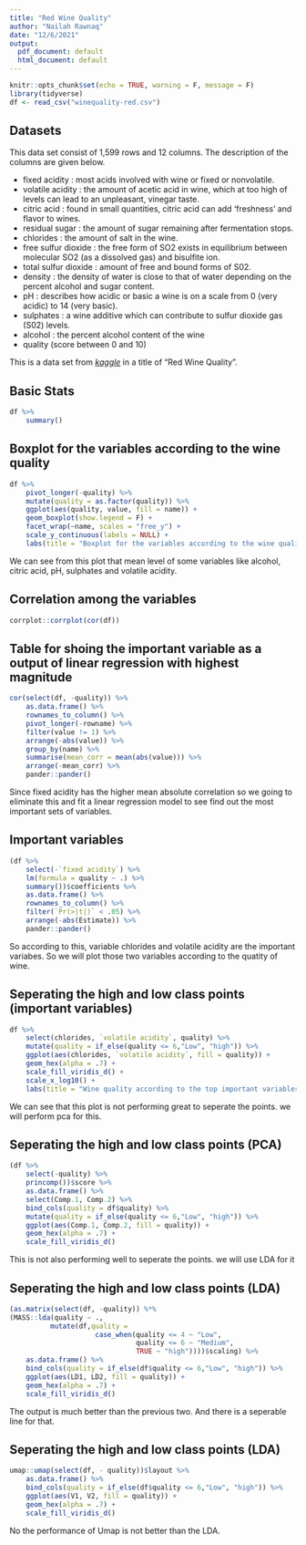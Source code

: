 ```yaml
---
title: "Red Wine Quality"
author: "Nailah Rawnaq"
date: "12/6/2021"
output:
  pdf_document: default
  html_document: default
---
```


```r
knitr::opts_chunk$set(echo = TRUE, warning = F, message = F)
library(tidyverse)
df <- read_csv("winequality-red.csv")
```

## Datasets
This data set consist of 1,599 rows and 12 columns. The description of the columns are given below.

- fixed acidity : most acids involved with wine or fixed or nonvolatile.
- volatile acidity : the amount of acetic acid in wine, which at too high of levels can lead to an unpleasant, vinegar taste.
- citric acid : found in small quantities, citric acid can add 'freshness' and flavor to wines.
- residual sugar : the amount of sugar remaining after fermentation stops.
- chlorides : the amount of salt in the wine.
- free sulfur dioxide : the free form of SO2 exists in equilibrium between molecular SO2 (as a dissolved gas) and bisulfite ion.
- total sulfur dioxide : amount of free and bound forms of S02.
- density : the density of water is close to that of water depending on the percent alcohol and sugar content.
- pH : describes how acidic or basic a wine is on a scale from 0 (very acidic) to 14 (very basic).
- sulphates : a wine additive which can contribute to sulfur dioxide gas (S02) levels.
- alcohol : the percent alcohol content of the wine
- quality (score between 0 and 10)

This is a data set from [*kaggle*](https://www.kaggle.com/uciml/red-wine-quality-cortez-et-al-2009) in a title of "Red Wine Quality".


\pagebreak
## Basic Stats
```r
df %>% 
    summary()
```

\pagebreak
## Boxplot for the variables according to the wine quality
```r
df %>% 
    pivot_longer(-quality) %>% 
    mutate(quality = as.factor(quality)) %>% 
    ggplot(aes(quality, value, fill = name)) +
    geom_boxplot(show.legend = F) +
    facet_wrap(~name, scales = "free_y") +
    scale_y_continuous(labels = NULL) +
    labs(title = "Boxplot for the variables according to the wine quality")
```
We can see from this plot that mean level of some variables like alcohol, citric acid, pH, sulphates and volatile acidity.

\pagebreak
## Correlation among the variables
```r
corrplot::corrplot(cor(df))
```

\pagebreak
## Table for shoing the important variable as a output of linear regression with highest magnitude
```r
cor(select(df, -quality)) %>% 
    as.data.frame() %>% 
    rownames_to_column() %>% 
    pivot_longer(-rowname) %>% 
    filter(value != 1) %>% 
    arrange(-abs(value)) %>% 
    group_by(name) %>% 
    summarise(mean_corr = mean(abs(value))) %>% 
    arrange(-mean_corr) %>% 
    pander::pander()
```
Since fixed acidity has the higher mean absolute correlation so we going to eliminate this and fit a linear regression model to see find out the most important sets of variables.

\pagebreak
## Important variables
```r
(df %>% 
    select(-`fixed acidity`) %>% 
    lm(formula = quality ~ .) %>% 
    summary())$coefficients %>% 
    as.data.frame() %>% 
    rownames_to_column() %>% 
    filter(`Pr(>|t|)` < .05) %>% 
    arrange(-abs(Estimate)) %>% 
    pander::pander()
```
So according to this, variable chlorides and volatile acidity are the important variabes. So we will plot those two variables according to the quatity of wine.

\pagebreak
## Seperating the high and low class points (important variables)
```r
df %>% 
    select(chlorides, `volatile acidity`, quality) %>% 
    mutate(quality = if_else(quality <= 6,"Low", "high")) %>% 
    ggplot(aes(chlorides, `volatile acidity`, fill = quality)) +
    geom_hex(alpha = .7) +
    scale_fill_viridis_d() +
    scale_x_log10() +
    labs(title = "Wine quality according to the top important variables")
```
We can see that this plot is not performing great to seperate the points. we will perform pca for this.

\pagebreak
## Seperating the high and low class points (PCA)
```r
(df %>% 
    select(-quality) %>% 
    princomp())$score %>% 
    as.data.frame() %>% 
    select(Comp.1, Comp.2) %>% 
    bind_cols(quality = df$quality) %>% 
    mutate(quality = if_else(quality <= 6,"Low", "high")) %>% 
    ggplot(aes(Comp.1, Comp.2, fill = quality)) +
    geom_hex(alpha = .7) +
    scale_fill_viridis_d()
```
This is not also performing well to seperate the points. we will use LDA for it

\pagebreak
## Seperating the high and low class points (LDA)
```r
(as.matrix(select(df, -quality)) %*%
(MASS::lda(quality ~ ., 
          mutate(df,quality = 
                     case_when(quality <= 4 ~ "Low",
                               quality <= 6 ~ "Medium",
                               TRUE ~ "high"))))$scaling) %>% 
    as.data.frame() %>% 
    bind_cols(quality = if_else(df$quality <= 6,"Low", "high")) %>%
    ggplot(aes(LD1, LD2, fill = quality)) +
    geom_hex(alpha = .7) +
    scale_fill_viridis_d()
```
The output is much better than the previous two. And there is a seperable line for that.

\pagebreak
## Seperating the high and low class points (LDA)
```r
umap::umap(select(df, - quality))$layout %>% 
    as.data.frame() %>% 
    bind_cols(quality = if_else(df$quality <= 6,"Low", "high")) %>% 
    ggplot(aes(V1, V2, fill = quality)) +
    geom_hex(alpha = .7) +
    scale_fill_viridis_d()
```

No the performance of Umap is not better than the LDA.












